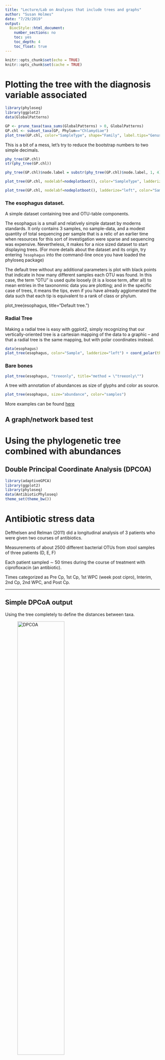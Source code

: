 ```yaml
---
title: "Lecture/Lab on Analyses that include trees and graphs"
author: "Susan Holmes"
date: "7/29/2019"
output:
  BiocStyle::html_document:
    number_sections: no
    toc: yes
    toc_depth: 4
    toc_float: true
---
```


```r
knitr::opts_chunk$set(echo = TRUE)
knitr::opts_chunk$set(cache = TRUE)
```


# Plotting the tree with the diagnosis variable associated

```r
library(phyloseq)
library(ggplot2)
data(GlobalPatterns)
```

```r
GP <- prune_taxa(taxa_sums(GlobalPatterns) > 0, GlobalPatterns)
GP.chl <- subset_taxa(GP, Phylum=="Chlamydiae")
plot_tree(GP.chl, color="SampleType", shape="Family", label.tips="Genus", size="Abundance") + ggtitle("tree annotation using phyloseq")
```

This is a bit of a mess, let's try to reduce the bootstrap numbers to two simple decimals.


```r
phy_tree(GP.chl)
str(phy_tree(GP.chl))
```

```r
phy_tree(GP.chl)$node.label = substr(phy_tree(GP.chl)$node.label, 1, 4)
```

```r
plot_tree(GP.chl, nodelabf=nodeplotboot(), color="SampleType", ladderize="left")
```

```r
plot_tree(GP.chl, nodelabf=nodeplotboot(), ladderize="left", color="SampleType", shape="Family")
```


### The esophagus dataset.

A simple dataset containing tree and OTU-table components.

The esophagus is a small and relatively simple dataset by moderns standards. It only contains 3 samples, no sample-data, and a modest quantity of total sequencing per sample that is a relic of an earlier time when resources for this sort of investigation were sparse and sequencing was expensive. Nevertheless, it makes for a nice sized dataset to start displaying trees. (For more details about the dataset and its origin, try entering `?esophagus` into the command-line once you have loaded the phyloseq package)


The default tree without any additional parameters is plot with black points that indicate in how many different samples each OTU was found. In this case, the term “OTU” is used quite loosely (it is a loose term, after all) to mean entries in the taxononmic data you are plotting; and in the specific case of trees, it means the tips, even if you have already agglomerated the data such that each tip is equivalent to a rank of class or phylum.

plot_tree(esophagus, title="Default tree.")


### Radial Tree

Making a radial tree is easy with ggplot2, simply recognizing that our vertically-oriented 
tree is a cartesian mapping of the data to a graphic – and that a radial tree is the same mapping, but with polar coordinates instead.

```r
data(esophagus)
plot_tree(esophagus, color="Sample", ladderize="left") + coord_polar(theta="y")
```

### Bare bones

```r
plot_tree(esophagus, "treeonly", title="method = \"treeonly\"")
```

A tree with annotation of abundances as size of glyphs and color as source.

```r
plot_tree(esophagus, size="abundance", color="samples")
```

More examples can be found [here](https://joey711.github.io/phyloseq/plot_tree-examples.html)


## A graph/network based test







# Using the phylogenetic tree combined with abundances


## Double Principal Coordinate Analysis (DPCOA)

```r
library(adaptiveGPCA)
library(ggplot2)
library(phyloseq)
data(AntibioticPhyloseq)
theme_set(theme_bw())
```

# Antibiotic stress data


Defthelsen and Relman (2011) did a longitudinal analysis of 3 patients
who were given two courses of antibiotics.

Measurements of about 2500 different bacterial OTUs from stool samples of three patients (D, E, F)

Each patient sampled $\sim$ 50 times during the course of treatment with ciprofloxacin (an antibiotic).

Times categorized as Pre Cp, 1st Cp, 1st WPC (week post cipro), Interim, 2nd Cp, 2nd WPC, and Post Cp.



----


## Simple DPCoA output

Using the tree completely to define the distances between taxa.

![DPCOA](http://bios221.stanford.edu/book/images/antibiotic-dpcoa.png){width="60%"}



## Prepare the Antibiotic Stress Data

```r
pp = processPhyloseq(AntibioticPhyloseq)
```


----

## Double Principal Coordinate Analysis 

Pavoine, Dufour and Chessel (2004), Purdom (2010) and Fukuyama et al. (2011).
 
Suppose we have n species in p locations and a (Euclidean) matrix $\Delta$ giving the squares of the pairwise distances between the species on the tree. Then we can     
  - Use the distances between species to find an embedding in
$n -1$ -dimensional space such that the euclidean distances between the species is the same as the distances between the species defined in $\Delta$.        
  -  Place each of the p locations at the barycenter of its species profile. The euclidean distances between the locations will be the same as the square root of the Rao dissimilarity between them.        
  -  Use PCA to find a lower-dimensional representation of the locations.

Give the species and communities coordinates such that the inertia decomposes the same way the diversity does.


----


```r
out.agpca = adaptivegpca(pp$X, pp$Q, k = 2)
out.agpca 
plot(out.agpca)
```

----

## Experiment with the full range of possible amounts of regularization.


```r
out.ff = gpcaFullFamily(pp$X, pp$Q, k = 2)
out.agpca = visualizeFullFamily(out.ff,
                    sample_data = sample_data(AntibioticPhyloseq),
                    sample_mapping = aes(x = Axis1, y = Axis2, color = type),
                    var_data = tax_table(AntibioticPhyloseq),
                    var_mapping = aes(x = Axis1, y = Axis2, color = Phylum))
```


[Vignette for adaptive GPCA ](https://cran.r-project.org/web/packages/adaptiveGPCA/vignettes/adaptive_gpca_vignette.html)


